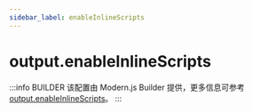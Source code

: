 ```yaml
---
sidebar_label: enableInlineScripts
---
```


# output.enableInlineScripts

:::info BUILDER
该配置由 Modern.js Builder 提供，更多信息可参考 [output.enableInlineScripts](https://modernjs.dev/builder/api/config-output.html#output-enableinlinescripts)。
:::


<Main />
